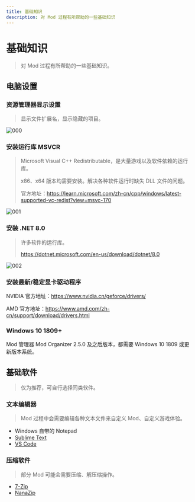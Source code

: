 ```yaml
---
title: 基础知识
description: 对 Mod 过程有所帮助的一些基础知识
---
```



# 基础知识

> 对 Mod 过程有所帮助的一些基础知识。

## 电脑设置

### 资源管理器显示设置

> 显示<WikipediaLink path="文件扩展名">文件扩展名</WikipediaLink>，显示隐藏的项目。

![000](./imgs/000.png)

### 安装运行库 MSVCR

> Microsoft Visual C++ Redistributable，是大量游戏以及软件依赖的运行库。
>
> x86、x64 版本均需要安装。解决各种软件运行时缺失 DLL 文件的问题。
> 
> 官方地址：https://learn.microsoft.com/zh-cn/cpp/windows/latest-supported-vc-redist?view=msvc-170

![001](./imgs/001.png)

### 安装 .NET 8.0
> 许多软件的运行库。
>
> https://dotnet.microsoft.com/en-us/download/dotnet/8.0

![002](./imgs/002.png)

### 安装最新/稳定显卡驱动程序

NVIDIA 官方地址：https://www.nvidia.cn/geforce/drivers/

AMD 官方地址：https://www.amd.com/zh-cn/support/download/drivers.html

### Windows 10 1809+

Mod 管理器 Mod Organizer 2.5.0 及之后版本，都需要 Windows 10 1809 或更新版本系统。

## 基础软件

> 仅为推荐，可自行选择同类软件。

### 文本编辑器

> Mod 过程中会需要编辑各种文本文件来自定义 Mod、自定义游戏体验。

- Windows 自带的 Notepad
- [Sublime Text](https://www.sublimetext.com/)
- [VS Code](https://code.visualstudio.com/)

### 压缩软件

> 部分 Mod 可能会需要压缩、解压缩操作。

- [7-Zip](https://www.7-zip.org/)
- [NanaZip](https://github.com/M2Team/NanaZip/)
